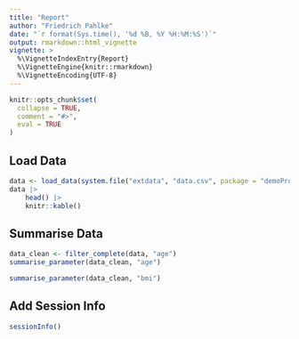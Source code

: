 ```yaml
---
title: "Report"
author: "Friedrich Pahlke"
date: "`r format(Sys.time(), '%d %B, %Y %H:%M:%S')`"
output: rmarkdown::html_vignette
vignette: >
  %\VignetteIndexEntry{Report}
  %\VignetteEngine{knitr::rmarkdown}
  %\VignetteEncoding{UTF-8}
---
```

  
```r
knitr::opts_chunk$set(
  collapse = TRUE,
  comment = "#>",
  eval = TRUE
)
```

## Load Data
  
```r
data <- load_data(system.file("extdata", "data.csv", package = "demoProject1"))
data |>
    head() |>
    knitr::kable()
```

## Summarise Data
  
```r
data_clean <- filter_complete(data, "age")
summarise_parameter(data_clean, "age")
```
  
```r
summarise_parameter(data_clean, "bmi")
```


## Add Session Info

```r
sessionInfo()
```